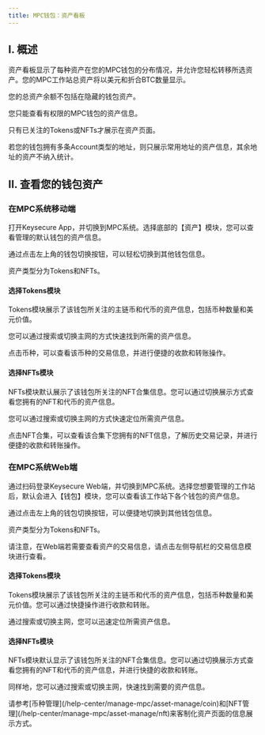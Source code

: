 ---
title: MPC钱包：资产看板
---
## I. 概述

资产看板显示了每种资产在您的MPC钱包的分布情况，并允许您轻松转移所选资产。您的MPC工作站总资产将以美元和折合BTC数量显示。

<Tip> 
您的总资产余额不包括在隐藏的钱包资产。

您只能查看有权限的MPC钱包的资产信息。

只有已关注的Tokens或NFTs才展示在资产页面。

若您的钱包拥有多条Account类型的地址，则只展示常用地址的资产信息，其余地址的资产不纳入统计。
</Tip>

## II. 查看您的钱包资产

### **在MPC系统移动端**


打开Keysecure App，并切换到MPC系统。选择底部的【资产】模块，您可以查看管理的默认钱包的资产信息。

通过点击左上角的钱包切换按钮，可以轻松切换到其他钱包信息。

资产类型分为Tokens和NFTs。

#### 选择Tokens模块

Tokens模块展示了该钱包所关注的主链币和代币的资产信息，包括币种数量和美元价值。

您可以通过搜索或切换主网的方式快速找到所需的资产信息。

点击币种，可以查看该币种的交易信息，并进行便捷的收款和转账操作。

#### 选择NFTs模块

NFTs模块默认展示了该钱包所关注的NFT合集信息。您可以通过切换展示方式查看您拥有的NFT和代币的资产信息。

您可以通过搜索或切换主网的方式快速定位所需资产信息。

点击NFT合集，可以查看该合集下您拥有的NFT信息，了解历史交易记录，并进行便捷的收款和转账操作。

### **在MPC系统Web端**

通过扫码登录Keysecure Web端，并切换到MPC系统。选择您想要管理的工作站后，默认会进入【钱包】模块，您可以查看该工作站下各个钱包的资产信息。

通过点击左上角的钱包切换按钮，可以便捷地切换到其他钱包信息。

资产类型分为Tokens和NFTs。

<Tip>
请注意，在Web端若需要查看资产的交易信息，请点击左侧导航栏的交易信息模块进行查看。
</Tip>

#### 选择Tokens模块

Tokens模块展示了该钱包所关注的主链币和代币的资产信息，包括币种数量和美元价值。您可以通过快捷操作进行收款和转账。

通过搜索或切换主网，您可以迅速定位所需资产信息。

#### 选择NFTs模块

NFTs模块默认显示了该钱包所关注的NFT合集信息。您可以通过切换展示方式查看您拥有的NFT和代币的资产信息，并进行快捷的收款和转账。

同样地，您可以通过搜索或切换主网，快速找到需要的资产信息。



<Tip> 
请参考[币种管理](/help-center/manage-mpc/asset-manage/coin)和[NFT管理](/help-center/manage-mpc/asset-manage/nft)来客制化资产页面的信息展示方式。
</Tip>